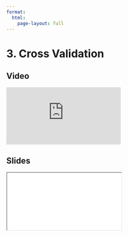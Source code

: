 ```yaml
---
format:
  html:
    page-layout: full
---
```


# 3. Cross Validation

::: {.panel-tabset .nav-pills}

## Video

<iframe
    class="video"
    src="https://www.youtube.com/embed/eIgYVRnAcuc?start=5949&end=6542&rel=0" 
    title="Module 3 Video - Cross Validation"
    frameborder="0"
    allow="accelerometer; autoplay; clipboard-write; encrypted-media; gyroscope; picture-in-picture"
    allowfullscreen
></iframe>

## Slides

<iframe
    class="slide-deck"
    src="slides/module3_08.html"
></iframe>

:::
